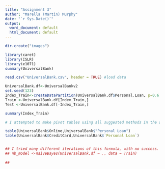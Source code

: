 ---
title: "Assignment 3"
author: "Marella (Martin) Murphy"
date: "`r Sys.Date()`"
output:
  word_document: default
  html_document: default
---

```{r setup, include=FALSE}
dir.create("images")
```

```{r}
library(caret)
library(ISLR)
library(e1071)
summary(UniversalBank)
```

```{r}
read.csv("UniversalBank.csv", header = TRUE) #load data


```



```{r}
UniversalBank.df<-UniversalBankv2
set.seed(123)
Index_Train<-createDataPartition(UniversalBank.df$Personal.Loan, p=0.6, list=FALSE)
Train <-UniversalBank.df[Index_Train,]
Test <-UniversalBank.df[-Index_Train,]

summary(Index_Train)

```

```{r}
# I attempted to make pivot tables using all suggested methods in the assignment and it was unable to do it successfully, therefore, I created two separate tables to view the results because I felt comfortable with the accuracy. 

table(UniversalBank$Online,UniversalBank$"Personal Loan")
table(UniversalBank$CreditCard,UniversalBank$`Personal Loan`)



```


```{r}
## I tried many different iterations of this formula, with no success. I checked the online resources, book, and my hard copy book to try to figure it out but I am not able at this time. These are the different formulas I tried
## nb_model <-naiveBayes(UniversalBank.df ~ ., data = Train)
 
##
```